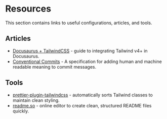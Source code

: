 
# Resources

This section contains links to useful configurations, articles, and tools.

<Callout
  type="disclaimer"
  message="All course reviews and evaluations on this site reflect personal opinions and experiences. They are subjective and should not be considered definitive recommendations. Users are encouraged to conduct their own research and evaluate courses independently before making decisions."
/>

<Callout
  type="note"
  message="If you want to share resources or feedback, create an issue or pull request on GitHub. I will review submissions when possible."
/>

## Articles

- [Docusaurus + TailwindCSS](https://medium.com/@bargadyahmed/docusaurus-a-guide-to-seamless-integration-with-tailwind-css-dd202211caac) - guide to integrating Tailwind v4+ in Docusaurus.
- [Conventional Commits](https://www.conventionalcommits.org/en/v1.0.0/) - A specification for adding human and machine readable meaning to commit messages.

## Tools

- [prettier-plugin-tailwindcss](https://github.com/tailwindlabs/prettier-plugin-tailwindcss) - automatically sorts Tailwind classes to maintain clean styling.
- [readme.so](https://readme.so/editor) - online editor to create clean, structured README files quickly.
